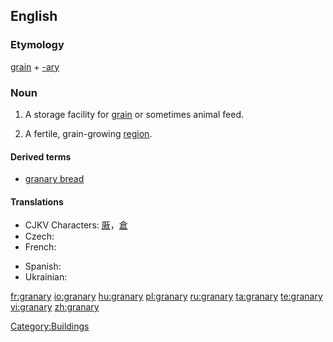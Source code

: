 ==English==
{{wikipedia}}
===Etymology===
[[grain]] + [[-ary]]

===Noun===
{{en-noun|granaries|pl2=granarys}}
# {{agriculture}} A storage facility for [[grain]] or sometimes animal feed.
# {{idiom}} A fertile, grain-growing [[region]].

====Derived terms====
* [[granary bread]]

====Translations====
{{trans-top|storage facility}}
* CJKV Characters: [[厫]]，[[倉]]
* Czech: {{t-|cs|sýpka|f}}
* French: {{t+|fr|grenier|m}}
{{trans-mid}}
* Spanish: {{t+|es|granero|m}}
* Ukrainian: {{t-|uk|шпіхлір|sc=Cyrl|xs=Ukrainian}}
{{trans-bottom}}

[[Category:Buildings]]

[[fr:granary]]
[[io:granary]]
[[hu:granary]]
[[pl:granary]]
[[ru:granary]]
[[ta:granary]]
[[te:granary]]
[[vi:granary]]
[[zh:granary]]